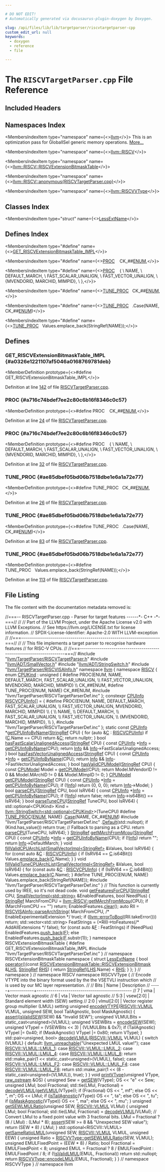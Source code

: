 ```yaml
---

# DO NOT EDIT!
# Automatically generated via docusaurus-plugin-doxygen by Doxygen.

slug: /api/files/lib/lib/targetparser/riscvtargetparser-cpp
custom_edit_url: null
keywords:
  - doxygen
  - reference
  - file

---
```





# The `RISCVTargetParser.cpp` File Reference

<DoxygenPage pluginConfig={pluginConfig}>



## Included Headers

<IncludesList>
<IncludesListItem
  filePath="llvm/TargetParser/RISCVTargetParser.h"
  permalink="/docs/api/files/include/include/llvm/include/llvm/targetparser/riscvtargetparser-h"
  isLocal="true" />
<IncludesListItem
  filePath="llvm/ADT/SmallVector.h"
  permalink="/docs/api/files/include/include/llvm/include/llvm/adt/smallvector-h"
  isLocal="true" />
<IncludesListItem
  filePath="llvm/ADT/StringSwitch.h"
  permalink="/docs/api/files/include/include/llvm/include/llvm/adt/stringswitch-h"
  isLocal="true" />
<IncludesListItem
  filePath="llvm/TargetParser/RISCVISAInfo.h"
  permalink="/docs/api/files/include/include/llvm/include/llvm/targetparser/riscvisainfo-h"
  isLocal="true" />
<IncludesListItem
  filePath="llvm/TargetParser/RISCVTargetParserDef.inc"
  permalink=""
  isLocal="true" />
</IncludesList>

## Namespaces Index

<MembersIndex>

<MembersIndexItem
  type="namespace"
  name={<><a href="/docs/api/namespaces/llvm">llvm</a></>}>
This is an optimization pass for GlobalISel generic memory operations. <a href="/docs/api/namespaces/llvm/#details">More...</a>
</MembersIndexItem>

<MembersIndexItem
  type="namespace"
  name={<><a href="/docs/api/namespaces/llvm/riscv">llvm::RISCV</a></>}>
</MembersIndexItem>

<MembersIndexItem
  type="namespace"
  name={<><a href="/docs/api/namespaces/llvm/riscv/riscvextensionbitmasktable">llvm::RISCV::RISCVExtensionBitmaskTable</a></>}>
</MembersIndexItem>

<MembersIndexItem
  type="namespace"
  name={<><a href="/docs/api/namespaces/llvm/riscv/anonymous-riscvtargetparser-cpp-">llvm::RISCV::anonymous&#123;RISCVTargetParser.cpp&#125;</a></>}>
</MembersIndexItem>

<MembersIndexItem
  type="namespace"
  name={<><a href="/docs/api/namespaces/llvm/riscvvtype">llvm::RISCVVType</a></>}>
</MembersIndexItem>

</MembersIndex>

## Classes Index

<MembersIndex>

<MembersIndexItem
  type="struct"
  name={<><a href="/docs/api/structs/llvm/riscv/anonymous-namespace-riscvtargetparser-cpp-/lessextname">LessExtName</a></>}>
</MembersIndexItem>

</MembersIndex>

## Defines Index

<MembersIndex>

<MembersIndexItem
  type="#define"
  name={<><a href="#a0326e1221107af5046a0168769781deb">GET&#95;RISCVExtensionBitmaskTable&#95;IMPL</a></>}>
</MembersIndexItem>

<MembersIndexItem
  type="#define"
  name={<><a href="#a716c74bdef7ee2c80c6b16f8346c0c57">PROC</a>&nbsp;&nbsp;&nbsp;  CK&#95;##<a href="/docs/api/files/include/include/llvm/include/llvm/frontend/include/llvm/frontend/openmp/clauset-h/#a9f45f010de76e982a57b1b875fcb44e3">ENUM</a>,</>}>
</MembersIndexItem>

<MembersIndexItem
  type="#define"
  name={<><a href="#a716c74bdef7ee2c80c6b16f8346c0c57">PROC</a>&nbsp;&nbsp;&nbsp;  &#123;                                                                            \\
      NAME,                                                                    \\
      DEFAULT&#95;MARCH,                                                           \\
      FAST&#95;SCALAR&#95;UNALIGN,                                                     \\
      FAST&#95;VECTOR&#95;UNALIGN,                                                     \\
      &#123;MVENDORID, MARCHID, MIMPID&#125;,                                            \\
  &#125;,</>}>
</MembersIndexItem>

<MembersIndexItem
  type="#define"
  name={<><a href="#ae85dbef05bd06b7518dbe1e6a1a72e77">TUNE&#95;PROC</a>&nbsp;&nbsp;&nbsp;CK&#95;##<a href="/docs/api/files/include/include/llvm/include/llvm/frontend/include/llvm/frontend/openmp/clauset-h/#a9f45f010de76e982a57b1b875fcb44e3">ENUM</a>,</>}>
</MembersIndexItem>

<MembersIndexItem
  type="#define"
  name={<><a href="#ae85dbef05bd06b7518dbe1e6a1a72e77">TUNE&#95;PROC</a>&nbsp;&nbsp;&nbsp;.Case(NAME, CK&#95;##<a href="/docs/api/files/include/include/llvm/include/llvm/frontend/include/llvm/frontend/openmp/clauset-h/#a9f45f010de76e982a57b1b875fcb44e3">ENUM</a>)</>}>
</MembersIndexItem>

<MembersIndexItem
  type="#define"
  name={<><a href="#ae85dbef05bd06b7518dbe1e6a1a72e77">TUNE&#95;PROC</a>&nbsp;&nbsp;&nbsp;Values.emplace&#95;back(StringRef(NAME));</>}>
</MembersIndexItem>

</MembersIndex>


<SectionDefinition>

## Defines

### GET&#95;RISCVExtensionBitmaskTable&#95;IMPL {#a0326e1221107af5046a0168769781deb}

<MemberDefinition
  prototype={<>#define GET&#95;RISCVExtensionBitmaskTable&#95;IMPL</>}>

Definition at line <a href="#l00142">142</a> of file <a href="/docs/api/files/lib/lib/targetparser/riscvtargetparser-cpp">RISCVTargetParser.cpp</a>.
</MemberDefinition>

### PROC {#a716c74bdef7ee2c80c6b16f8346c0c57}

<MemberDefinition
  prototype={<>#define PROC&nbsp;&nbsp;&nbsp;  CK&#95;##<a href="/docs/api/files/include/include/llvm/include/llvm/frontend/include/llvm/frontend/openmp/clauset-h/#a9f45f010de76e982a57b1b875fcb44e3">ENUM</a>,</>}>

Definition at line <a href="#l00024">24</a> of file <a href="/docs/api/files/lib/lib/targetparser/riscvtargetparser-cpp">RISCVTargetParser.cpp</a>.
</MemberDefinition>

### PROC {#a716c74bdef7ee2c80c6b16f8346c0c57}

<MemberDefinition
  prototype={<>#define PROC&nbsp;&nbsp;&nbsp;  &#123;                                                                            \\
      NAME,                                                                    \\
      DEFAULT&#95;MARCH,                                                           \\
      FAST&#95;SCALAR&#95;UNALIGN,                                                     \\
      FAST&#95;VECTOR&#95;UNALIGN,                                                     \\
      &#123;MVENDORID, MARCHID, MIMPID&#125;,                                            \\
  &#125;,</>}>

Definition at line <a href="#l00032">32</a> of file <a href="/docs/api/files/lib/lib/targetparser/riscvtargetparser-cpp">RISCVTargetParser.cpp</a>.
</MemberDefinition>

### TUNE&#95;PROC {#ae85dbef05bd06b7518dbe1e6a1a72e77}

<MemberDefinition
  prototype={<>#define TUNE&#95;PROC&nbsp;&nbsp;&nbsp;CK&#95;##<a href="/docs/api/files/include/include/llvm/include/llvm/frontend/include/llvm/frontend/openmp/clauset-h/#a9f45f010de76e982a57b1b875fcb44e3">ENUM</a>,</>}>

Definition at line <a href="#l00026">26</a> of file <a href="/docs/api/files/lib/lib/targetparser/riscvtargetparser-cpp">RISCVTargetParser.cpp</a>.
</MemberDefinition>

### TUNE&#95;PROC {#ae85dbef05bd06b7518dbe1e6a1a72e77}

<MemberDefinition
  prototype={<>#define TUNE&#95;PROC&nbsp;&nbsp;&nbsp;.Case(NAME, CK&#95;##<a href="/docs/api/files/include/include/llvm/include/llvm/frontend/include/llvm/frontend/openmp/clauset-h/#a9f45f010de76e982a57b1b875fcb44e3">ENUM</a>)</>}>

Definition at line <a href="#l00083">83</a> of file <a href="/docs/api/files/lib/lib/targetparser/riscvtargetparser-cpp">RISCVTargetParser.cpp</a>.
</MemberDefinition>

### TUNE&#95;PROC {#ae85dbef05bd06b7518dbe1e6a1a72e77}

<MemberDefinition
  prototype={<>#define TUNE&#95;PROC&nbsp;&nbsp;&nbsp;Values.emplace&#95;back(StringRef(NAME));</>}>

Definition at line <a href="#l00113">113</a> of file <a href="/docs/api/files/lib/lib/targetparser/riscvtargetparser-cpp">RISCVTargetParser.cpp</a>.
</MemberDefinition>

</SectionDefinition>

## File Listing

The file content with the documentation metadata removed is:

<ProgramListing>

<Link id="l00001" /><CodeLine lineNumber="1"><span class="doxyHighlightComment">//===-- RISCVTargetParser.cpp - Parser for target features ------&#42;- C++ -&#42;-===//</span></CodeLine>
<Link id="l00002" /><CodeLine lineNumber="2"><span class="doxyHighlightComment">//</span></CodeLine>
<Link id="l00003" /><CodeLine lineNumber="3"><span class="doxyHighlightComment">// Part of the LLVM Project, under the Apache License v2.0 with LLVM Exceptions.</span></CodeLine>
<Link id="l00004" /><CodeLine lineNumber="4"><span class="doxyHighlightComment">// See https://llvm.org/LICENSE.txt for license information.</span></CodeLine>
<Link id="l00005" /><CodeLine lineNumber="5"><span class="doxyHighlightComment">// SPDX-License-Identifier: Apache-2.0 WITH LLVM-exception</span></CodeLine>
<Link id="l00006" /><CodeLine lineNumber="6"><span class="doxyHighlightComment">//</span></CodeLine>
<Link id="l00007" /><CodeLine lineNumber="7"><span class="doxyHighlightComment">//===----------------------------------------------------------------------===//</span></CodeLine>
<Link id="l00008" /><CodeLine lineNumber="8"><span class="doxyHighlightComment">//</span></CodeLine>
<Link id="l00009" /><CodeLine lineNumber="9"><span class="doxyHighlightComment">// This file implements a target parser to recognise hardware features</span></CodeLine>
<Link id="l00010" /><CodeLine lineNumber="10"><span class="doxyHighlightComment">// for RISC-V CPUs.</span></CodeLine>
<Link id="l00011" /><CodeLine lineNumber="11"><span class="doxyHighlightComment">//</span></CodeLine>
<Link id="l00012" /><CodeLine lineNumber="12"><span class="doxyHighlightComment">//===----------------------------------------------------------------------===//</span></CodeLine>
<Link id="l00013" /><CodeLine lineNumber="13"></CodeLine>
<Link id="l00014" /><CodeLine lineNumber="14"><span class="doxyHighlightPreprocessor">#include &quot;<a href="/docs/api/files/include/include/llvm/include/llvm/targetparser/riscvtargetparser-h">llvm/TargetParser/RISCVTargetParser.h</a>&quot;</span></CodeLine>
<Link id="l00015" /><CodeLine lineNumber="15"><span class="doxyHighlightPreprocessor">#include &quot;<a href="/docs/api/files/include/include/llvm/include/llvm/adt/smallvector-h">llvm/ADT/SmallVector.h</a>&quot;</span></CodeLine>
<Link id="l00016" /><CodeLine lineNumber="16"><span class="doxyHighlightPreprocessor">#include &quot;<a href="/docs/api/files/include/include/llvm/include/llvm/adt/stringswitch-h">llvm/ADT/StringSwitch.h</a>&quot;</span></CodeLine>
<Link id="l00017" /><CodeLine lineNumber="17"><span class="doxyHighlightPreprocessor">#include &quot;<a href="/docs/api/files/include/include/llvm/include/llvm/targetparser/riscvisainfo-h">llvm/TargetParser/RISCVISAInfo.h</a>&quot;</span></CodeLine>
<Link id="l00018" /><CodeLine lineNumber="18"></CodeLine>
<Link id="l00019" /><CodeLine lineNumber="19"><span class="doxyHighlightKeyword">namespace </span><span class="doxyHighlight"><a href="/docs/api/namespaces/llvm">llvm</a> &#123;</span></CodeLine>
<Link id="l00020" /><CodeLine lineNumber="20"><span class="doxyHighlightKeyword">namespace </span><span class="doxyHighlight"><a href="/docs/api/namespaces/llvm/riscv">RISCV</a> &#123;</span></CodeLine>
<Link id="l00021" /><CodeLine lineNumber="21"></CodeLine>
<Link id="l00022" /><CodeLine lineNumber="22" lineLink="/docs/api/namespaces/llvm/riscv/#aaa2070c4034bc7a1f1ca0cb519379372"><span class="doxyHighlightKeyword">enum</span><span class="doxyHighlight"> <a href="/docs/api/namespaces/llvm/riscv/#aaa2070c4034bc7a1f1ca0cb519379372">CPUKind</a> : </span><span class="doxyHighlightKeywordType">unsigned</span><span class="doxyHighlight"> &#123;</span></CodeLine>
<Link id="l00023" /><CodeLine lineNumber="23" lineLink="#a716c74bdef7ee2c80c6b16f8346c0c57"><span class="doxyHighlightPreprocessor">#define PROC(ENUM, NAME, DEFAULT&#95;MARCH, FAST&#95;SCALAR&#95;UNALIGN,                   \\</span></CodeLine>
<Link id="l00024" /><CodeLine lineNumber="24"><span class="doxyHighlightPreprocessor">             FAST&#95;VECTOR&#95;UNALIGN, MVENDORID, MARCHID, MIMPID)                  \\</span></CodeLine>
<Link id="l00025" /><CodeLine lineNumber="25"><span class="doxyHighlightPreprocessor">  CK&#95;##ENUM,</span></CodeLine>
<Link id="l00026" /><CodeLine lineNumber="26" lineLink="#ae85dbef05bd06b7518dbe1e6a1a72e77"><span class="doxyHighlightPreprocessor">#define TUNE&#95;PROC(ENUM, NAME) CK&#95;##ENUM,</span></CodeLine>
<Link id="l00027" /><CodeLine lineNumber="27"><span class="doxyHighlightPreprocessor">#include &quot;llvm/TargetParser/RISCVTargetParserDef.inc&quot;</span></CodeLine>
<Link id="l00028" /><CodeLine lineNumber="28"><span class="doxyHighlight">&#125;;</span></CodeLine>
<Link id="l00029" /><CodeLine lineNumber="29"></CodeLine>
<Link id="l00030" /><CodeLine lineNumber="30" lineLink="/docs/api/namespaces/llvm/riscv/#a50ef78502df206457f77d2151fdbaa45"><span class="doxyHighlightKeyword">constexpr</span><span class="doxyHighlight"> <a href="/docs/api/structs/llvm/riscv/cpuinfo">CPUInfo</a> <a href="/docs/api/namespaces/llvm/riscv/#a50ef78502df206457f77d2151fdbaa45">RISCVCPUInfo</a>&#91;&#93; = &#123;</span></CodeLine>
<Link id="l00031" /><CodeLine lineNumber="31"><span class="doxyHighlightPreprocessor">#define PROC(ENUM, NAME, DEFAULT&#95;MARCH, FAST&#95;SCALAR&#95;UNALIGN,                   \\</span></CodeLine>
<Link id="l00032" /><CodeLine lineNumber="32"><span class="doxyHighlightPreprocessor">             FAST&#95;VECTOR&#95;UNALIGN, MVENDORID, MARCHID, MIMPID)                  \\</span></CodeLine>
<Link id="l00033" /><CodeLine lineNumber="33"><span class="doxyHighlightPreprocessor">  &#123;                                                                            \\</span></CodeLine>
<Link id="l00034" /><CodeLine lineNumber="34"><span class="doxyHighlightPreprocessor">      NAME,                                                                    \\</span></CodeLine>
<Link id="l00035" /><CodeLine lineNumber="35"><span class="doxyHighlightPreprocessor">      DEFAULT&#95;MARCH,                                                           \\</span></CodeLine>
<Link id="l00036" /><CodeLine lineNumber="36"><span class="doxyHighlightPreprocessor">      FAST&#95;SCALAR&#95;UNALIGN,                                                     \\</span></CodeLine>
<Link id="l00037" /><CodeLine lineNumber="37"><span class="doxyHighlightPreprocessor">      FAST&#95;VECTOR&#95;UNALIGN,                                                     \\</span></CodeLine>
<Link id="l00038" /><CodeLine lineNumber="38"><span class="doxyHighlightPreprocessor">      &#123;MVENDORID, MARCHID, MIMPID&#125;,                                            \\</span></CodeLine>
<Link id="l00039" /><CodeLine lineNumber="39"><span class="doxyHighlightPreprocessor">  &#125;,</span></CodeLine>
<Link id="l00040" /><CodeLine lineNumber="40"><span class="doxyHighlightPreprocessor">#include &quot;llvm/TargetParser/RISCVTargetParserDef.inc&quot;</span></CodeLine>
<Link id="l00041" /><CodeLine lineNumber="41"><span class="doxyHighlight">&#125;;</span></CodeLine>
<Link id="l00042" /><CodeLine lineNumber="42"></CodeLine>
<Link id="l00043" /><CodeLine lineNumber="43" lineLink="/docs/api/namespaces/llvm/riscv/#a377516cfd2c096f395df9ea8d177e95a"><span class="doxyHighlightKeyword">static</span><span class="doxyHighlight"> </span><span class="doxyHighlightKeyword">const</span><span class="doxyHighlight"> <a href="/docs/api/structs/llvm/riscv/cpuinfo">CPUInfo</a> &#42;<a href="/docs/api/namespaces/llvm/riscv/#a377516cfd2c096f395df9ea8d177e95a">getCPUInfoByName</a>(<a href="/docs/api/classes/llvm/stringref">StringRef</a> CPU) &#123;</span></CodeLine>
<Link id="l00044" /><CodeLine lineNumber="44"><span class="doxyHighlight">  </span><span class="doxyHighlightKeywordFlow">for</span><span class="doxyHighlight"> (</span><span class="doxyHighlightKeyword">auto</span><span class="doxyHighlight"> &amp;<a href="/docs/api/namespaces/llvm/callingconv/#ac6aa1387c4375260e2468eb5a77fdb4cafd841a49aec1539bc88abc8ff9e170fb">C</a> : <a href="/docs/api/namespaces/llvm/riscv/#a50ef78502df206457f77d2151fdbaa45">RISCVCPUInfo</a>)</span></CodeLine>
<Link id="l00045" /><CodeLine lineNumber="45"><span class="doxyHighlight">    </span><span class="doxyHighlightKeywordFlow">if</span><span class="doxyHighlight"> (<a href="/docs/api/namespaces/llvm/callingconv/#ac6aa1387c4375260e2468eb5a77fdb4cafd841a49aec1539bc88abc8ff9e170fb">C</a>.Name == CPU)</span></CodeLine>
<Link id="l00046" /><CodeLine lineNumber="46"><span class="doxyHighlight">      </span><span class="doxyHighlightKeywordFlow">return</span><span class="doxyHighlight"> &amp;<a href="/docs/api/namespaces/llvm/callingconv/#ac6aa1387c4375260e2468eb5a77fdb4cafd841a49aec1539bc88abc8ff9e170fb">C</a>;</span></CodeLine>
<Link id="l00047" /><CodeLine lineNumber="47"><span class="doxyHighlight">  </span><span class="doxyHighlightKeywordFlow">return</span><span class="doxyHighlight"> </span><span class="doxyHighlightKeyword">nullptr</span><span class="doxyHighlight">;</span></CodeLine>
<Link id="l00048" /><CodeLine lineNumber="48"><span class="doxyHighlight">&#125;</span></CodeLine>
<Link id="l00049" /><CodeLine lineNumber="49"></CodeLine>
<Link id="l00050" /><CodeLine lineNumber="50" lineLink="/docs/api/namespaces/llvm/riscv/#ac36b8463f42c23ad23f192d2b010cd26"><span class="doxyHighlightKeywordType">bool</span><span class="doxyHighlight"> <a href="/docs/api/namespaces/llvm/riscv/#ac36b8463f42c23ad23f192d2b010cd26">hasFastScalarUnalignedAccess</a>(<a href="/docs/api/classes/llvm/stringref">StringRef</a> CPU) &#123;</span></CodeLine>
<Link id="l00051" /><CodeLine lineNumber="51"><span class="doxyHighlight">  </span><span class="doxyHighlightKeyword">const</span><span class="doxyHighlight"> <a href="/docs/api/structs/llvm/riscv/cpuinfo">CPUInfo</a> &#42;<a href="/docs/api/files/lib/lib/codegen/lib/codegen/globalisel/cseinfo-cpp/#a75f8a8519c2c9b30e7c06dc5e256fffa">Info</a> = <a href="/docs/api/namespaces/llvm/riscv/#a377516cfd2c096f395df9ea8d177e95a">getCPUInfoByName</a>(CPU);</span></CodeLine>
<Link id="l00052" /><CodeLine lineNumber="52"><span class="doxyHighlight">  </span><span class="doxyHighlightKeywordFlow">return</span><span class="doxyHighlight"> <a href="/docs/api/files/lib/lib/codegen/lib/codegen/globalisel/cseinfo-cpp/#a75f8a8519c2c9b30e7c06dc5e256fffa">Info</a> &amp;&amp; <a href="/docs/api/files/lib/lib/codegen/lib/codegen/globalisel/cseinfo-cpp/#a75f8a8519c2c9b30e7c06dc5e256fffa">Info</a>-&gt;FastScalarUnalignedAccess;</span></CodeLine>
<Link id="l00053" /><CodeLine lineNumber="53"><span class="doxyHighlight">&#125;</span></CodeLine>
<Link id="l00054" /><CodeLine lineNumber="54"></CodeLine>
<Link id="l00055" /><CodeLine lineNumber="55" lineLink="/docs/api/namespaces/llvm/riscv/#a19983aded32f1173ffe828b87dce8dbb"><span class="doxyHighlightKeywordType">bool</span><span class="doxyHighlight"> <a href="/docs/api/namespaces/llvm/riscv/#a19983aded32f1173ffe828b87dce8dbb">hasFastVectorUnalignedAccess</a>(<a href="/docs/api/classes/llvm/stringref">StringRef</a> CPU) &#123;</span></CodeLine>
<Link id="l00056" /><CodeLine lineNumber="56"><span class="doxyHighlight">  </span><span class="doxyHighlightKeyword">const</span><span class="doxyHighlight"> <a href="/docs/api/structs/llvm/riscv/cpuinfo">CPUInfo</a> &#42;<a href="/docs/api/files/lib/lib/codegen/lib/codegen/globalisel/cseinfo-cpp/#a75f8a8519c2c9b30e7c06dc5e256fffa">Info</a> = <a href="/docs/api/namespaces/llvm/riscv/#a377516cfd2c096f395df9ea8d177e95a">getCPUInfoByName</a>(CPU);</span></CodeLine>
<Link id="l00057" /><CodeLine lineNumber="57"><span class="doxyHighlight">  </span><span class="doxyHighlightKeywordFlow">return</span><span class="doxyHighlight"> <a href="/docs/api/files/lib/lib/codegen/lib/codegen/globalisel/cseinfo-cpp/#a75f8a8519c2c9b30e7c06dc5e256fffa">Info</a> &amp;&amp; <a href="/docs/api/files/lib/lib/codegen/lib/codegen/globalisel/cseinfo-cpp/#a75f8a8519c2c9b30e7c06dc5e256fffa">Info</a>-&gt;FastVectorUnalignedAccess;</span></CodeLine>
<Link id="l00058" /><CodeLine lineNumber="58"><span class="doxyHighlight">&#125;</span></CodeLine>
<Link id="l00059" /><CodeLine lineNumber="59"></CodeLine>
<Link id="l00060" /><CodeLine lineNumber="60" lineLink="/docs/api/namespaces/llvm/riscv/#ad5de7432318ffeac377e8b5f97b5a9af"><span class="doxyHighlightKeywordType">bool</span><span class="doxyHighlight"> <a href="/docs/api/namespaces/llvm/riscv/#ad5de7432318ffeac377e8b5f97b5a9af">hasValidCPUModel</a>(<a href="/docs/api/classes/llvm/stringref">StringRef</a> CPU) &#123;</span></CodeLine>
<Link id="l00061" /><CodeLine lineNumber="61"><span class="doxyHighlight">  </span><span class="doxyHighlightKeyword">const</span><span class="doxyHighlight"> <a href="/docs/api/structs/llvm/riscv/cpumodel">CPUModel</a> Model = <a href="/docs/api/namespaces/llvm/riscv/#a52a42ddb53fcd9e2a32f0a72e537ce25">getCPUModel</a>(CPU);</span></CodeLine>
<Link id="l00062" /><CodeLine lineNumber="62"><span class="doxyHighlight">  </span><span class="doxyHighlightKeywordFlow">return</span><span class="doxyHighlight"> Model.MVendorID != 0 &amp;&amp; Model.MArchID != 0 &amp;&amp; Model.MImpID != 0;</span></CodeLine>
<Link id="l00063" /><CodeLine lineNumber="63"><span class="doxyHighlight">&#125;</span></CodeLine>
<Link id="l00064" /><CodeLine lineNumber="64"></CodeLine>
<Link id="l00065" /><CodeLine lineNumber="65" lineLink="/docs/api/namespaces/llvm/riscv/#a52a42ddb53fcd9e2a32f0a72e537ce25"><span class="doxyHighlight"><a href="/docs/api/structs/llvm/riscv/cpumodel">CPUModel</a> <a href="/docs/api/namespaces/llvm/riscv/#a52a42ddb53fcd9e2a32f0a72e537ce25">getCPUModel</a>(<a href="/docs/api/classes/llvm/stringref">StringRef</a> CPU) &#123;</span></CodeLine>
<Link id="l00066" /><CodeLine lineNumber="66"><span class="doxyHighlight">  </span><span class="doxyHighlightKeyword">const</span><span class="doxyHighlight"> <a href="/docs/api/structs/llvm/riscv/cpuinfo">CPUInfo</a> &#42;<a href="/docs/api/files/lib/lib/codegen/lib/codegen/globalisel/cseinfo-cpp/#a75f8a8519c2c9b30e7c06dc5e256fffa">Info</a> = <a href="/docs/api/namespaces/llvm/riscv/#a377516cfd2c096f395df9ea8d177e95a">getCPUInfoByName</a>(CPU);</span></CodeLine>
<Link id="l00067" /><CodeLine lineNumber="67"><span class="doxyHighlight">  </span><span class="doxyHighlightKeywordFlow">if</span><span class="doxyHighlight"> (!<a href="/docs/api/files/lib/lib/codegen/lib/codegen/globalisel/cseinfo-cpp/#a75f8a8519c2c9b30e7c06dc5e256fffa">Info</a>)</span></CodeLine>
<Link id="l00068" /><CodeLine lineNumber="68"><span class="doxyHighlight">    </span><span class="doxyHighlightKeywordFlow">return</span><span class="doxyHighlight"> &#123;0, 0, 0&#125;;</span></CodeLine>
<Link id="l00069" /><CodeLine lineNumber="69"><span class="doxyHighlight">  </span><span class="doxyHighlightKeywordFlow">return</span><span class="doxyHighlight"> <a href="/docs/api/files/lib/lib/codegen/lib/codegen/globalisel/cseinfo-cpp/#a75f8a8519c2c9b30e7c06dc5e256fffa">Info</a>-&gt;Model;</span></CodeLine>
<Link id="l00070" /><CodeLine lineNumber="70"><span class="doxyHighlight">&#125;</span></CodeLine>
<Link id="l00071" /><CodeLine lineNumber="71"></CodeLine>
<Link id="l00072" /><CodeLine lineNumber="72" lineLink="/docs/api/namespaces/llvm/riscv/#ac2398432bd0044a48418ec288f08be08"><span class="doxyHighlightKeywordType">bool</span><span class="doxyHighlight"> <a href="/docs/api/namespaces/llvm/riscv/#ac2398432bd0044a48418ec288f08be08">parseCPU</a>(<a href="/docs/api/classes/llvm/stringref">StringRef</a> CPU, </span><span class="doxyHighlightKeywordType">bool</span><span class="doxyHighlight"> IsRV64) &#123;</span></CodeLine>
<Link id="l00073" /><CodeLine lineNumber="73"><span class="doxyHighlight">  </span><span class="doxyHighlightKeyword">const</span><span class="doxyHighlight"> <a href="/docs/api/structs/llvm/riscv/cpuinfo">CPUInfo</a> &#42;<a href="/docs/api/files/lib/lib/codegen/lib/codegen/globalisel/cseinfo-cpp/#a75f8a8519c2c9b30e7c06dc5e256fffa">Info</a> = <a href="/docs/api/namespaces/llvm/riscv/#a377516cfd2c096f395df9ea8d177e95a">getCPUInfoByName</a>(CPU);</span></CodeLine>
<Link id="l00074" /><CodeLine lineNumber="74"></CodeLine>
<Link id="l00075" /><CodeLine lineNumber="75"><span class="doxyHighlight">  </span><span class="doxyHighlightKeywordFlow">if</span><span class="doxyHighlight"> (!<a href="/docs/api/files/lib/lib/codegen/lib/codegen/globalisel/cseinfo-cpp/#a75f8a8519c2c9b30e7c06dc5e256fffa">Info</a>)</span></CodeLine>
<Link id="l00076" /><CodeLine lineNumber="76"><span class="doxyHighlight">    </span><span class="doxyHighlightKeywordFlow">return</span><span class="doxyHighlight"> </span><span class="doxyHighlightKeyword">false</span><span class="doxyHighlight">;</span></CodeLine>
<Link id="l00077" /><CodeLine lineNumber="77"><span class="doxyHighlight">  </span><span class="doxyHighlightKeywordFlow">return</span><span class="doxyHighlight"> <a href="/docs/api/files/lib/lib/codegen/lib/codegen/globalisel/cseinfo-cpp/#a75f8a8519c2c9b30e7c06dc5e256fffa">Info</a>-&gt;is64Bit() == IsRV64;</span></CodeLine>
<Link id="l00078" /><CodeLine lineNumber="78"><span class="doxyHighlight">&#125;</span></CodeLine>
<Link id="l00079" /><CodeLine lineNumber="79"></CodeLine>
<Link id="l00080" /><CodeLine lineNumber="80" lineLink="/docs/api/namespaces/llvm/riscv/#af23b1af03352d87263aad79e5700fe79"><span class="doxyHighlightKeywordType">bool</span><span class="doxyHighlight"> <a href="/docs/api/namespaces/llvm/riscv/#af23b1af03352d87263aad79e5700fe79">parseTuneCPU</a>(<a href="/docs/api/classes/llvm/stringref">StringRef</a> TuneCPU, </span><span class="doxyHighlightKeywordType">bool</span><span class="doxyHighlight"> IsRV64) &#123;</span></CodeLine>
<Link id="l00081" /><CodeLine lineNumber="81"><span class="doxyHighlight">  std::optional&lt;CPUKind&gt; Kind =</span></CodeLine>
<Link id="l00082" /><CodeLine lineNumber="82"><span class="doxyHighlight">      <a href="/docs/api/classes/llvm/stringswitch">llvm::StringSwitch&lt;std::optional&lt;CPUKind&gt;</a>&gt;(TuneCPU)</span></CodeLine>
<Link id="l00083" /><CodeLine lineNumber="83"><span class="doxyHighlight">#define <a href="#ae85dbef05bd06b7518dbe1e6a1a72e77">TUNE&#95;PROC</a>(<a href="/docs/api/files/include/include/llvm/include/llvm/frontend/include/llvm/frontend/openmp/clauset-h/#a9f45f010de76e982a57b1b875fcb44e3">ENUM</a>, NAME) .<a href="/docs/api/classes/llvm/stringswitch/#a3de12858bdbbd0b3da179d508ff2be75">Case</a>(NAME, CK&#95;##<a href="/docs/api/files/include/include/llvm/include/llvm/frontend/include/llvm/frontend/openmp/clauset-h/#a9f45f010de76e982a57b1b875fcb44e3">ENUM</a>)</span></CodeLine>
<Link id="l00084" /><CodeLine lineNumber="84"><span class="doxyHighlightPreprocessor">  #include &quot;llvm/TargetParser/RISCVTargetParserDef.inc&quot;</span></CodeLine>
<Link id="l00085" /><CodeLine lineNumber="85"><span class="doxyHighlight">      .<a href="/docs/api/classes/llvm/stringswitch/#a7f0e82e8a818ca43926fceb49be81661">Default</a>(std::nullopt);</span></CodeLine>
<Link id="l00086" /><CodeLine lineNumber="86"></CodeLine>
<Link id="l00087" /><CodeLine lineNumber="87"><span class="doxyHighlight">  </span><span class="doxyHighlightKeywordFlow">if</span><span class="doxyHighlight"> (Kind.has&#95;value())</span></CodeLine>
<Link id="l00088" /><CodeLine lineNumber="88"><span class="doxyHighlight">    </span><span class="doxyHighlightKeywordFlow">return</span><span class="doxyHighlight"> </span><span class="doxyHighlightKeyword">true</span><span class="doxyHighlight">;</span></CodeLine>
<Link id="l00089" /><CodeLine lineNumber="89"></CodeLine>
<Link id="l00090" /><CodeLine lineNumber="90"><span class="doxyHighlight">  </span><span class="doxyHighlightComment">// Fallback to parsing as a CPU.</span></CodeLine>
<Link id="l00091" /><CodeLine lineNumber="91"><span class="doxyHighlight">  </span><span class="doxyHighlightKeywordFlow">return</span><span class="doxyHighlight"> <a href="/docs/api/namespaces/llvm/riscv/#ac2398432bd0044a48418ec288f08be08">parseCPU</a>(TuneCPU, IsRV64);</span></CodeLine>
<Link id="l00092" /><CodeLine lineNumber="92"><span class="doxyHighlight">&#125;</span></CodeLine>
<Link id="l00093" /><CodeLine lineNumber="93"></CodeLine>
<Link id="l00094" /><CodeLine lineNumber="94" lineLink="/docs/api/namespaces/llvm/riscv/#aa1a88282ee75c6ad620fe96960537028"><span class="doxyHighlight"><a href="/docs/api/classes/llvm/stringref">StringRef</a> <a href="/docs/api/namespaces/llvm/riscv/#aa1a88282ee75c6ad620fe96960537028">getMArchFromMcpu</a>(<a href="/docs/api/classes/llvm/stringref">StringRef</a> CPU) &#123;</span></CodeLine>
<Link id="l00095" /><CodeLine lineNumber="95"><span class="doxyHighlight">  </span><span class="doxyHighlightKeyword">const</span><span class="doxyHighlight"> <a href="/docs/api/structs/llvm/riscv/cpuinfo">CPUInfo</a> &#42;<a href="/docs/api/files/lib/lib/codegen/lib/codegen/globalisel/cseinfo-cpp/#a75f8a8519c2c9b30e7c06dc5e256fffa">Info</a> = <a href="/docs/api/namespaces/llvm/riscv/#a377516cfd2c096f395df9ea8d177e95a">getCPUInfoByName</a>(CPU);</span></CodeLine>
<Link id="l00096" /><CodeLine lineNumber="96"><span class="doxyHighlight">  </span><span class="doxyHighlightKeywordFlow">if</span><span class="doxyHighlight"> (!<a href="/docs/api/files/lib/lib/codegen/lib/codegen/globalisel/cseinfo-cpp/#a75f8a8519c2c9b30e7c06dc5e256fffa">Info</a>)</span></CodeLine>
<Link id="l00097" /><CodeLine lineNumber="97"><span class="doxyHighlight">    </span><span class="doxyHighlightKeywordFlow">return</span><span class="doxyHighlight"> </span><span class="doxyHighlightStringLiteral">&quot;&quot;</span><span class="doxyHighlight">;</span></CodeLine>
<Link id="l00098" /><CodeLine lineNumber="98"><span class="doxyHighlight">  </span><span class="doxyHighlightKeywordFlow">return</span><span class="doxyHighlight"> <a href="/docs/api/files/lib/lib/codegen/lib/codegen/globalisel/cseinfo-cpp/#a75f8a8519c2c9b30e7c06dc5e256fffa">Info</a>-&gt;DefaultMarch;</span></CodeLine>
<Link id="l00099" /><CodeLine lineNumber="99"><span class="doxyHighlight">&#125;</span></CodeLine>
<Link id="l00100" /><CodeLine lineNumber="100"></CodeLine>
<Link id="l00101" /><CodeLine lineNumber="101" lineLink="/docs/api/namespaces/llvm/riscv/#afd8d3d290c7ac7666992f0627e1dcd54"><span class="doxyHighlightKeywordType">void</span><span class="doxyHighlight"> <a href="/docs/api/namespaces/llvm/riscv/#afd8d3d290c7ac7666992f0627e1dcd54">fillValidCPUArchList</a>(<a href="/docs/api/classes/llvm/smallvectorimpl">SmallVectorImpl&lt;StringRef&gt;</a> &amp;Values, </span><span class="doxyHighlightKeywordType">bool</span><span class="doxyHighlight"> IsRV64) &#123;</span></CodeLine>
<Link id="l00102" /><CodeLine lineNumber="102"><span class="doxyHighlight">  </span><span class="doxyHighlightKeywordFlow">for</span><span class="doxyHighlight"> (</span><span class="doxyHighlightKeyword">const</span><span class="doxyHighlight"> </span><span class="doxyHighlightKeyword">auto</span><span class="doxyHighlight"> &amp;<a href="/docs/api/namespaces/llvm/callingconv/#ac6aa1387c4375260e2468eb5a77fdb4cafd841a49aec1539bc88abc8ff9e170fb">C</a> : <a href="/docs/api/namespaces/llvm/riscv/#a50ef78502df206457f77d2151fdbaa45">RISCVCPUInfo</a>) &#123;</span></CodeLine>
<Link id="l00103" /><CodeLine lineNumber="103"><span class="doxyHighlight">    </span><span class="doxyHighlightKeywordFlow">if</span><span class="doxyHighlight"> (IsRV64 == <a href="/docs/api/namespaces/llvm/callingconv/#ac6aa1387c4375260e2468eb5a77fdb4cafd841a49aec1539bc88abc8ff9e170fb">C</a>.is64Bit())</span></CodeLine>
<Link id="l00104" /><CodeLine lineNumber="104"><span class="doxyHighlight">      Values.<a href="/docs/api/classes/llvm/smallvectorimpl/#a396fcfee6914c76974b73c3d203da6a5">emplace&#95;back</a>(<a href="/docs/api/namespaces/llvm/callingconv/#ac6aa1387c4375260e2468eb5a77fdb4cafd841a49aec1539bc88abc8ff9e170fb">C</a>.Name);</span></CodeLine>
<Link id="l00105" /><CodeLine lineNumber="105"><span class="doxyHighlight">  &#125;</span></CodeLine>
<Link id="l00106" /><CodeLine lineNumber="106"><span class="doxyHighlight">&#125;</span></CodeLine>
<Link id="l00107" /><CodeLine lineNumber="107"></CodeLine>
<Link id="l00108" /><CodeLine lineNumber="108" lineLink="/docs/api/namespaces/llvm/riscv/#a20e7f16bbf306ee55f72ae32f116fc5f"><span class="doxyHighlightKeywordType">void</span><span class="doxyHighlight"> <a href="/docs/api/namespaces/llvm/riscv/#a20e7f16bbf306ee55f72ae32f116fc5f">fillValidTuneCPUArchList</a>(<a href="/docs/api/classes/llvm/smallvectorimpl">SmallVectorImpl&lt;StringRef&gt;</a> &amp;Values, </span><span class="doxyHighlightKeywordType">bool</span><span class="doxyHighlight"> IsRV64) &#123;</span></CodeLine>
<Link id="l00109" /><CodeLine lineNumber="109"><span class="doxyHighlight">  </span><span class="doxyHighlightKeywordFlow">for</span><span class="doxyHighlight"> (</span><span class="doxyHighlightKeyword">const</span><span class="doxyHighlight"> </span><span class="doxyHighlightKeyword">auto</span><span class="doxyHighlight"> &amp;<a href="/docs/api/namespaces/llvm/callingconv/#ac6aa1387c4375260e2468eb5a77fdb4cafd841a49aec1539bc88abc8ff9e170fb">C</a> : <a href="/docs/api/namespaces/llvm/riscv/#a50ef78502df206457f77d2151fdbaa45">RISCVCPUInfo</a>) &#123;</span></CodeLine>
<Link id="l00110" /><CodeLine lineNumber="110"><span class="doxyHighlight">    </span><span class="doxyHighlightKeywordFlow">if</span><span class="doxyHighlight"> (IsRV64 == <a href="/docs/api/namespaces/llvm/callingconv/#ac6aa1387c4375260e2468eb5a77fdb4cafd841a49aec1539bc88abc8ff9e170fb">C</a>.is64Bit())</span></CodeLine>
<Link id="l00111" /><CodeLine lineNumber="111"><span class="doxyHighlight">      Values.<a href="/docs/api/classes/llvm/smallvectorimpl/#a396fcfee6914c76974b73c3d203da6a5">emplace&#95;back</a>(<a href="/docs/api/namespaces/llvm/callingconv/#ac6aa1387c4375260e2468eb5a77fdb4cafd841a49aec1539bc88abc8ff9e170fb">C</a>.Name);</span></CodeLine>
<Link id="l00112" /><CodeLine lineNumber="112"><span class="doxyHighlight">  &#125;</span></CodeLine>
<Link id="l00113" /><CodeLine lineNumber="113"><span class="doxyHighlightPreprocessor">#define TUNE&#95;PROC(ENUM, NAME) Values.emplace&#95;back(StringRef(NAME));</span></CodeLine>
<Link id="l00114" /><CodeLine lineNumber="114"><span class="doxyHighlightPreprocessor">#include &quot;llvm/TargetParser/RISCVTargetParserDef.inc&quot;</span></CodeLine>
<Link id="l00115" /><CodeLine lineNumber="115"><span class="doxyHighlight">&#125;</span></CodeLine>
<Link id="l00116" /><CodeLine lineNumber="116"></CodeLine>
<Link id="l00117" /><CodeLine lineNumber="117"><span class="doxyHighlightComment">// This function is currently used by IREE, so it&#39;s not dead code.</span></CodeLine>
<Link id="l00118" /><CodeLine lineNumber="118" lineLink="/docs/api/namespaces/llvm/riscv/#a1db36bbf675fb1aea08484ef62220faf"><span class="doxyHighlightKeywordType">void</span><span class="doxyHighlight"> <a href="/docs/api/namespaces/llvm/riscv/#a1db36bbf675fb1aea08484ef62220faf">getFeaturesForCPU</a>(<a href="/docs/api/classes/llvm/stringref">StringRef</a> CPU,</span></CodeLine>
<Link id="l00119" /><CodeLine lineNumber="119"><span class="doxyHighlight">                       <a href="/docs/api/classes/llvm/smallvectorimpl">SmallVectorImpl&lt;std::string&gt;</a> &amp;EnabledFeatures,</span></CodeLine>
<Link id="l00120" /><CodeLine lineNumber="120"><span class="doxyHighlight">                       </span><span class="doxyHighlightKeywordType">bool</span><span class="doxyHighlight"> NeedPlus) &#123;</span></CodeLine>
<Link id="l00121" /><CodeLine lineNumber="121"><span class="doxyHighlight">  <a href="/docs/api/classes/llvm/stringref">StringRef</a> MarchFromCPU = <a href="/docs/api/namespaces/llvm/riscv/#aa1a88282ee75c6ad620fe96960537028">llvm::RISCV::getMArchFromMcpu</a>(CPU);</span></CodeLine>
<Link id="l00122" /><CodeLine lineNumber="122"><span class="doxyHighlight">  </span><span class="doxyHighlightKeywordFlow">if</span><span class="doxyHighlight"> (MarchFromCPU == </span><span class="doxyHighlightStringLiteral">&quot;&quot;</span><span class="doxyHighlight">)</span></CodeLine>
<Link id="l00123" /><CodeLine lineNumber="123"><span class="doxyHighlight">    </span><span class="doxyHighlightKeywordFlow">return</span><span class="doxyHighlight">;</span></CodeLine>
<Link id="l00124" /><CodeLine lineNumber="124"></CodeLine>
<Link id="l00125" /><CodeLine lineNumber="125"><span class="doxyHighlight">  EnabledFeatures.<a href="/docs/api/classes/llvm/smallvectorimpl/#aac0ea55010b7b1a301e65a0baea057aa">clear</a>();</span></CodeLine>
<Link id="l00126" /><CodeLine lineNumber="126"><span class="doxyHighlight">  </span><span class="doxyHighlightKeyword">auto</span><span class="doxyHighlight"> RII = <a href="/docs/api/classes/llvm/riscvisainfo/#aa18f12a3fd9c95854df97891e6d2c338">RISCVISAInfo::parseArchString</a>(</span></CodeLine>
<Link id="l00127" /><CodeLine lineNumber="127"><span class="doxyHighlight">      MarchFromCPU, </span><span class="doxyHighlightComment">/&#42; EnableExperimentalExtension &#42;/</span><span class="doxyHighlight"> </span><span class="doxyHighlightKeyword">true</span><span class="doxyHighlight">);</span></CodeLine>
<Link id="l00128" /><CodeLine lineNumber="128"></CodeLine>
<Link id="l00129" /><CodeLine lineNumber="129"><span class="doxyHighlight">  </span><span class="doxyHighlightKeywordFlow">if</span><span class="doxyHighlight"> (<a href="/docs/api/namespaces/llvm/#a0596fb939ff753151c9c37ed2b671b4c">llvm::errorToBool</a>(RII.takeError()))</span></CodeLine>
<Link id="l00130" /><CodeLine lineNumber="130"><span class="doxyHighlight">    </span><span class="doxyHighlightKeywordFlow">return</span><span class="doxyHighlight">;</span></CodeLine>
<Link id="l00131" /><CodeLine lineNumber="131"></CodeLine>
<Link id="l00132" /><CodeLine lineNumber="132"><span class="doxyHighlight">  std::vector&lt;std::string&gt; FeatStrings =</span></CodeLine>
<Link id="l00133" /><CodeLine lineNumber="133"><span class="doxyHighlight">      (&#42;RII)-&gt;toFeatures(</span><span class="doxyHighlightComment">/&#42; AddAllExtensions &#42;/</span><span class="doxyHighlight"> </span><span class="doxyHighlightKeyword">false</span><span class="doxyHighlight">);</span></CodeLine>
<Link id="l00134" /><CodeLine lineNumber="134"><span class="doxyHighlight">  </span><span class="doxyHighlightKeywordFlow">for</span><span class="doxyHighlight"> (</span><span class="doxyHighlightKeyword">const</span><span class="doxyHighlight"> </span><span class="doxyHighlightKeyword">auto</span><span class="doxyHighlight"> &amp;<a href="/docs/api/files/lib/lib/support/md5-cpp/#a96d73bbd7af15cb1fc38c3f4a3bd82e9">F</a> : FeatStrings)</span></CodeLine>
<Link id="l00135" /><CodeLine lineNumber="135"><span class="doxyHighlight">    </span><span class="doxyHighlightKeywordFlow">if</span><span class="doxyHighlight"> (NeedPlus)</span></CodeLine>
<Link id="l00136" /><CodeLine lineNumber="136"><span class="doxyHighlight">      EnabledFeatures.<a href="/docs/api/classes/llvm/smallvectortemplatebase/#af42bfbc067df27c19ee2fc859df58799">push&#95;back</a>(<a href="/docs/api/files/lib/lib/support/md5-cpp/#a96d73bbd7af15cb1fc38c3f4a3bd82e9">F</a>);</span></CodeLine>
<Link id="l00137" /><CodeLine lineNumber="137"><span class="doxyHighlight">    </span><span class="doxyHighlightKeywordFlow">else</span></CodeLine>
<Link id="l00138" /><CodeLine lineNumber="138"><span class="doxyHighlight">      EnabledFeatures.<a href="/docs/api/classes/llvm/smallvectortemplatebase/#af42bfbc067df27c19ee2fc859df58799">push&#95;back</a>(<a href="/docs/api/files/lib/lib/support/md5-cpp/#a96d73bbd7af15cb1fc38c3f4a3bd82e9">F</a>.substr(1));</span></CodeLine>
<Link id="l00139" /><CodeLine lineNumber="139"><span class="doxyHighlight">&#125;</span></CodeLine>
<Link id="l00140" /><CodeLine lineNumber="140"></CodeLine>
<Link id="l00141" /><CodeLine lineNumber="141"><span class="doxyHighlightKeyword">namespace </span><span class="doxyHighlight">RISCVExtensionBitmaskTable &#123;</span></CodeLine>
<Link id="l00142" /><CodeLine lineNumber="142" lineLink="#a0326e1221107af5046a0168769781deb"><span class="doxyHighlightPreprocessor">#define GET&#95;RISCVExtensionBitmaskTable&#95;IMPL</span></CodeLine>
<Link id="l00143" /><CodeLine lineNumber="143"><span class="doxyHighlightPreprocessor">#include &quot;llvm/TargetParser/RISCVTargetParserDef.inc&quot;</span></CodeLine>
<Link id="l00144" /><CodeLine lineNumber="144"></CodeLine>
<Link id="l00145" /><CodeLine lineNumber="145"><span class="doxyHighlight">&#125; </span><span class="doxyHighlightComment">// namespace RISCVExtensionBitmaskTable</span></CodeLine>
<Link id="l00146" /><CodeLine lineNumber="146"></CodeLine>
<Link id="l00147" /><CodeLine lineNumber="147" lineLink="/docs/api/namespaces/llvm/riscv/anonymous-riscvtargetparser-cpp-"><span class="doxyHighlightKeyword">namespace </span><span class="doxyHighlight">&#123;</span></CodeLine>
<Link id="l00148" /><CodeLine lineNumber="148" lineLink="/docs/api/structs/llvm/riscv/anonymous-namespace-riscvtargetparser-cpp-/lessextname"><span class="doxyHighlightKeyword">struct </span><span class="doxyHighlight"><a href="/docs/api/structs/llvm/riscv/anonymous-namespace-riscvtargetparser-cpp-/lessextname">LessExtName</a> &#123;</span></CodeLine>
<Link id="l00149" /><CodeLine lineNumber="149" lineLink="/docs/api/structs/llvm/riscv/anonymous-namespace-riscvtargetparser-cpp-/lessextname/#a1f9175f1a98880d84e9e2c7f4c278ad3"><span class="doxyHighlight">  </span><span class="doxyHighlightKeywordType">bool</span><span class="doxyHighlight"> <a href="/docs/api/structs/llvm/riscv/anonymous-namespace-riscvtargetparser-cpp-/lessextname/#a1f9175f1a98880d84e9e2c7f4c278ad3">operator()</a>(</span><span class="doxyHighlightKeyword">const</span><span class="doxyHighlight"> <a href="/docs/api/structs/llvm/riscv/riscvextensionbitmasktable/riscvextensionbitmask">RISCVExtensionBitmaskTable::RISCVExtensionBitmask</a> &amp;<a href="/docs/api/files/lib/lib/target/lib/target/x86/x86partialreduction-cpp/#a9e1483f7215664a2315c53c3558d9a8d">LHS</a>,</span></CodeLine>
<Link id="l00150" /><CodeLine lineNumber="150"><span class="doxyHighlight">                  <a href="/docs/api/classes/llvm/stringref">StringRef</a> <a href="/docs/api/files/lib/lib/target/lib/target/x86/x86partialreduction-cpp/#a87b8bfbbe9d8f7146d7f20a5fb42efd0">RHS</a>) &#123;</span></CodeLine>
<Link id="l00151" /><CodeLine lineNumber="151"><span class="doxyHighlight">    </span><span class="doxyHighlightKeywordFlow">return</span><span class="doxyHighlight"> <a href="/docs/api/classes/llvm/stringref">StringRef</a>(<a href="/docs/api/files/lib/lib/target/lib/target/x86/x86partialreduction-cpp/#a9e1483f7215664a2315c53c3558d9a8d">LHS</a>.Name) &lt; <a href="/docs/api/files/lib/lib/target/lib/target/x86/x86partialreduction-cpp/#a87b8bfbbe9d8f7146d7f20a5fb42efd0">RHS</a>;</span></CodeLine>
<Link id="l00152" /><CodeLine lineNumber="152"><span class="doxyHighlight">  &#125;</span></CodeLine>
<Link id="l00153" /><CodeLine lineNumber="153"><span class="doxyHighlight">&#125;;</span></CodeLine>
<Link id="l00154" /><CodeLine lineNumber="154"><span class="doxyHighlight">&#125; </span><span class="doxyHighlightComment">// namespace</span></CodeLine>
<Link id="l00155" /><CodeLine lineNumber="155"></CodeLine>
<Link id="l00156" /><CodeLine lineNumber="156"><span class="doxyHighlight">&#125; </span><span class="doxyHighlightComment">// namespace RISCV</span></CodeLine>
<Link id="l00157" /><CodeLine lineNumber="157"></CodeLine>
<Link id="l00158" /><CodeLine lineNumber="158"><span class="doxyHighlightKeyword">namespace </span><span class="doxyHighlight">RISCVVType &#123;</span></CodeLine>
<Link id="l00159" /><CodeLine lineNumber="159"><span class="doxyHighlightComment">// Encode VTYPE into the binary format used by the the VSETVLI instruction which</span></CodeLine>
<Link id="l00160" /><CodeLine lineNumber="160"><span class="doxyHighlightComment">// is used by our MC layer representation.</span></CodeLine>
<Link id="l00161" /><CodeLine lineNumber="161"><span class="doxyHighlightComment">//</span></CodeLine>
<Link id="l00162" /><CodeLine lineNumber="162"><span class="doxyHighlightComment">// Bits | Name       | Description</span></CodeLine>
<Link id="l00163" /><CodeLine lineNumber="163"><span class="doxyHighlightComment">// -----+------------+------------------------------------------------</span></CodeLine>
<Link id="l00164" /><CodeLine lineNumber="164"><span class="doxyHighlightComment">// 7    | vma        | Vector mask agnostic</span></CodeLine>
<Link id="l00165" /><CodeLine lineNumber="165"><span class="doxyHighlightComment">// 6    | vta        | Vector tail agnostic</span></CodeLine>
<Link id="l00166" /><CodeLine lineNumber="166"><span class="doxyHighlightComment">// 5:3  | vsew&#91;2:0&#93;  | Standard element width (SEW) setting</span></CodeLine>
<Link id="l00167" /><CodeLine lineNumber="167"><span class="doxyHighlightComment">// 2:0  | vlmul&#91;2:0&#93; | Vector register group multiplier (LMUL) setting</span></CodeLine>
<Link id="l00168" /><CodeLine lineNumber="168" lineLink="/docs/api/namespaces/llvm/riscvvtype/#ad3636219b4d0045029530c6a16c160dc"><span class="doxyHighlightKeywordType">unsigned</span><span class="doxyHighlight"> <a href="/docs/api/namespaces/llvm/riscvvtype/#ad3636219b4d0045029530c6a16c160dc">encodeVTYPE</a>(<a href="/docs/api/namespaces/llvm/riscvii/#ab335a6694bd42d4d2f807ec281af1e1c">RISCVII::VLMUL</a> VLMUL, </span><span class="doxyHighlightKeywordType">unsigned</span><span class="doxyHighlight"> SEW, </span><span class="doxyHighlightKeywordType">bool</span><span class="doxyHighlight"> TailAgnostic,</span></CodeLine>
<Link id="l00169" /><CodeLine lineNumber="169"><span class="doxyHighlight">                     </span><span class="doxyHighlightKeywordType">bool</span><span class="doxyHighlight"> MaskAgnostic) &#123;</span></CodeLine>
<Link id="l00170" /><CodeLine lineNumber="170"><span class="doxyHighlight">  <a href="/docs/api/files/lib/lib/target/lib/target/amdgpu/silowercontrolflow-cpp/#a4868c5d81c5ccc98c47aeab6244346a0">assert</a>(<a href="/docs/api/namespaces/llvm/riscvvtype/#aa18a6c74ee58139536f65e458f1c4586">isValidSEW</a>(SEW) &amp;&amp; </span><span class="doxyHighlightStringLiteral">&quot;Invalid SEW&quot;</span><span class="doxyHighlight">);</span></CodeLine>
<Link id="l00171" /><CodeLine lineNumber="171"><span class="doxyHighlight">  </span><span class="doxyHighlightKeywordType">unsigned</span><span class="doxyHighlight"> VLMULBits = </span><span class="doxyHighlightKeyword">static&#95;cast&lt;</span><span class="doxyHighlightKeywordType">unsigned</span><span class="doxyHighlightKeyword">&gt;</span><span class="doxyHighlight">(VLMUL);</span></CodeLine>
<Link id="l00172" /><CodeLine lineNumber="172"><span class="doxyHighlight">  </span><span class="doxyHighlightKeywordType">unsigned</span><span class="doxyHighlight"> VSEWBits = <a href="/docs/api/namespaces/llvm/riscvvtype/#a9335bf4c28fd800cc0225a1aad37ba6b">encodeSEW</a>(SEW);</span></CodeLine>
<Link id="l00173" /><CodeLine lineNumber="173"><span class="doxyHighlight">  </span><span class="doxyHighlightKeywordType">unsigned</span><span class="doxyHighlight"> VTypeI = (VSEWBits &lt;&lt; 3) | (VLMULBits &amp; 0x7);</span></CodeLine>
<Link id="l00174" /><CodeLine lineNumber="174"><span class="doxyHighlight">  </span><span class="doxyHighlightKeywordFlow">if</span><span class="doxyHighlight"> (TailAgnostic)</span></CodeLine>
<Link id="l00175" /><CodeLine lineNumber="175"><span class="doxyHighlight">    VTypeI |= 0x40;</span></CodeLine>
<Link id="l00176" /><CodeLine lineNumber="176"><span class="doxyHighlight">  </span><span class="doxyHighlightKeywordFlow">if</span><span class="doxyHighlight"> (MaskAgnostic)</span></CodeLine>
<Link id="l00177" /><CodeLine lineNumber="177"><span class="doxyHighlight">    VTypeI |= 0x80;</span></CodeLine>
<Link id="l00178" /><CodeLine lineNumber="178"></CodeLine>
<Link id="l00179" /><CodeLine lineNumber="179"><span class="doxyHighlight">  </span><span class="doxyHighlightKeywordFlow">return</span><span class="doxyHighlight"> VTypeI;</span></CodeLine>
<Link id="l00180" /><CodeLine lineNumber="180"><span class="doxyHighlight">&#125;</span></CodeLine>
<Link id="l00181" /><CodeLine lineNumber="181"></CodeLine>
<Link id="l00182" /><CodeLine lineNumber="182" lineLink="/docs/api/namespaces/llvm/riscvvtype/#a5144889af710ec49f5eeff7be79e671d"><span class="doxyHighlight">std::pair&lt;unsigned, bool&gt; <a href="/docs/api/namespaces/llvm/riscvvtype/#a5144889af710ec49f5eeff7be79e671d">decodeVLMUL</a>(<a href="/docs/api/namespaces/llvm/riscvii/#ab335a6694bd42d4d2f807ec281af1e1c">RISCVII::VLMUL</a> VLMUL) &#123;</span></CodeLine>
<Link id="l00183" /><CodeLine lineNumber="183"><span class="doxyHighlight">  </span><span class="doxyHighlightKeywordFlow">switch</span><span class="doxyHighlight"> (VLMUL) &#123;</span></CodeLine>
<Link id="l00184" /><CodeLine lineNumber="184"><span class="doxyHighlight">  </span><span class="doxyHighlightKeywordFlow">default</span><span class="doxyHighlight">:</span></CodeLine>
<Link id="l00185" /><CodeLine lineNumber="185"><span class="doxyHighlight">    <a href="/docs/api/files/include/include/llvm/include/llvm/support/errorhandling-h/#ace243f5c25697a1107cce46626b3dc94">llvm&#95;unreachable</a>(</span><span class="doxyHighlightStringLiteral">&quot;Unexpected LMUL value!&quot;</span><span class="doxyHighlight">);</span></CodeLine>
<Link id="l00186" /><CodeLine lineNumber="186"><span class="doxyHighlight">  </span><span class="doxyHighlightKeywordFlow">case</span><span class="doxyHighlight"> <a href="/docs/api/namespaces/llvm/riscvii/#ab335a6694bd42d4d2f807ec281af1e1ca1fc4732c22ad534f1cec77512aa4c451">RISCVII::VLMUL::LMUL&#95;1</a>:</span></CodeLine>
<Link id="l00187" /><CodeLine lineNumber="187"><span class="doxyHighlight">  </span><span class="doxyHighlightKeywordFlow">case</span><span class="doxyHighlight"> <a href="/docs/api/namespaces/llvm/riscvii/#ab335a6694bd42d4d2f807ec281af1e1cafc3cf026a9a458e993d77f9d723cffe7">RISCVII::VLMUL::LMUL&#95;2</a>:</span></CodeLine>
<Link id="l00188" /><CodeLine lineNumber="188"><span class="doxyHighlight">  </span><span class="doxyHighlightKeywordFlow">case</span><span class="doxyHighlight"> <a href="/docs/api/namespaces/llvm/riscvii/#ab335a6694bd42d4d2f807ec281af1e1ca81b84a0b11f1c29695dbf7765f8ceaa7">RISCVII::VLMUL::LMUL&#95;4</a>:</span></CodeLine>
<Link id="l00189" /><CodeLine lineNumber="189"><span class="doxyHighlight">  </span><span class="doxyHighlightKeywordFlow">case</span><span class="doxyHighlight"> <a href="/docs/api/namespaces/llvm/riscvii/#ab335a6694bd42d4d2f807ec281af1e1cae7fe853f54d8e8aaf63568ed61da11e0">RISCVII::VLMUL::LMUL&#95;8</a>:</span></CodeLine>
<Link id="l00190" /><CodeLine lineNumber="190"><span class="doxyHighlight">    </span><span class="doxyHighlightKeywordFlow">return</span><span class="doxyHighlight"> std::make&#95;pair(1 &lt;&lt; </span><span class="doxyHighlightKeyword">static&#95;cast&lt;</span><span class="doxyHighlightKeywordType">unsigned</span><span class="doxyHighlightKeyword">&gt;</span><span class="doxyHighlight">(VLMUL), </span><span class="doxyHighlightKeyword">false</span><span class="doxyHighlight">);</span></CodeLine>
<Link id="l00191" /><CodeLine lineNumber="191"><span class="doxyHighlight">  </span><span class="doxyHighlightKeywordFlow">case</span><span class="doxyHighlight"> <a href="/docs/api/namespaces/llvm/riscvii/#ab335a6694bd42d4d2f807ec281af1e1caf5395daef0a34ae8d78919a587eee448">RISCVII::VLMUL::LMUL&#95;F2</a>:</span></CodeLine>
<Link id="l00192" /><CodeLine lineNumber="192"><span class="doxyHighlight">  </span><span class="doxyHighlightKeywordFlow">case</span><span class="doxyHighlight"> <a href="/docs/api/namespaces/llvm/riscvii/#ab335a6694bd42d4d2f807ec281af1e1caea5ed9248acd465f986c64e15db529e5">RISCVII::VLMUL::LMUL&#95;F4</a>:</span></CodeLine>
<Link id="l00193" /><CodeLine lineNumber="193"><span class="doxyHighlight">  </span><span class="doxyHighlightKeywordFlow">case</span><span class="doxyHighlight"> <a href="/docs/api/namespaces/llvm/riscvii/#ab335a6694bd42d4d2f807ec281af1e1ca61d90764106d2ac6346f4bc1ae1bd3fd">RISCVII::VLMUL::LMUL&#95;F8</a>:</span></CodeLine>
<Link id="l00194" /><CodeLine lineNumber="194"><span class="doxyHighlight">    </span><span class="doxyHighlightKeywordFlow">return</span><span class="doxyHighlight"> std::make&#95;pair(1 &lt;&lt; (8 - </span><span class="doxyHighlightKeyword">static&#95;cast&lt;</span><span class="doxyHighlightKeywordType">unsigned</span><span class="doxyHighlightKeyword">&gt;</span><span class="doxyHighlight">(VLMUL)), </span><span class="doxyHighlightKeyword">true</span><span class="doxyHighlight">);</span></CodeLine>
<Link id="l00195" /><CodeLine lineNumber="195"><span class="doxyHighlight">  &#125;</span></CodeLine>
<Link id="l00196" /><CodeLine lineNumber="196"><span class="doxyHighlight">&#125;</span></CodeLine>
<Link id="l00197" /><CodeLine lineNumber="197"></CodeLine>
<Link id="l00198" /><CodeLine lineNumber="198" lineLink="/docs/api/namespaces/llvm/riscvvtype/#acab957b7266a5cb7bb0a69c3d1277397"><span class="doxyHighlightKeywordType">void</span><span class="doxyHighlight"> <a href="/docs/api/namespaces/llvm/riscvvtype/#acab957b7266a5cb7bb0a69c3d1277397">printVType</a>(</span><span class="doxyHighlightKeywordType">unsigned</span><span class="doxyHighlight"> VType, <a href="/docs/api/classes/llvm/raw-ostream">raw&#95;ostream</a> &amp;OS) &#123;</span></CodeLine>
<Link id="l00199" /><CodeLine lineNumber="199"><span class="doxyHighlight">  </span><span class="doxyHighlightKeywordType">unsigned</span><span class="doxyHighlight"> Sew = <a href="/docs/api/namespaces/llvm/riscvvtype/#af5af8d664535a4bfbb71f0243ed9ae3a">getSEW</a>(VType);</span></CodeLine>
<Link id="l00200" /><CodeLine lineNumber="200"><span class="doxyHighlight">  OS &lt;&lt; </span><span class="doxyHighlightStringLiteral">&quot;e&quot;</span><span class="doxyHighlight"> &lt;&lt; Sew;</span></CodeLine>
<Link id="l00201" /><CodeLine lineNumber="201"></CodeLine>
<Link id="l00202" /><CodeLine lineNumber="202"><span class="doxyHighlight">  </span><span class="doxyHighlightKeywordType">unsigned</span><span class="doxyHighlight"> LMul;</span></CodeLine>
<Link id="l00203" /><CodeLine lineNumber="203"><span class="doxyHighlight">  </span><span class="doxyHighlightKeywordType">bool</span><span class="doxyHighlight"> Fractional;</span></CodeLine>
<Link id="l00204" /><CodeLine lineNumber="204"><span class="doxyHighlight">  std::tie(LMul, Fractional) = <a href="/docs/api/namespaces/llvm/riscvvtype/#a5144889af710ec49f5eeff7be79e671d">decodeVLMUL</a>(<a href="/docs/api/namespaces/llvm/riscvvtype/#a12465125c9315bf864c53298cccde08a">getVLMUL</a>(VType));</span></CodeLine>
<Link id="l00205" /><CodeLine lineNumber="205"></CodeLine>
<Link id="l00206" /><CodeLine lineNumber="206"><span class="doxyHighlight">  </span><span class="doxyHighlightKeywordFlow">if</span><span class="doxyHighlight"> (Fractional)</span></CodeLine>
<Link id="l00207" /><CodeLine lineNumber="207"><span class="doxyHighlight">    OS &lt;&lt; </span><span class="doxyHighlightStringLiteral">&quot;, mf&quot;</span><span class="doxyHighlight">;</span></CodeLine>
<Link id="l00208" /><CodeLine lineNumber="208"><span class="doxyHighlight">  </span><span class="doxyHighlightKeywordFlow">else</span></CodeLine>
<Link id="l00209" /><CodeLine lineNumber="209"><span class="doxyHighlight">    OS &lt;&lt; </span><span class="doxyHighlightStringLiteral">&quot;, m&quot;</span><span class="doxyHighlight">;</span></CodeLine>
<Link id="l00210" /><CodeLine lineNumber="210"><span class="doxyHighlight">  OS &lt;&lt; LMul;</span></CodeLine>
<Link id="l00211" /><CodeLine lineNumber="211"></CodeLine>
<Link id="l00212" /><CodeLine lineNumber="212"><span class="doxyHighlight">  </span><span class="doxyHighlightKeywordFlow">if</span><span class="doxyHighlight"> (<a href="/docs/api/namespaces/llvm/riscvvtype/#a08cfea4b8c9e0a6118dc031cafeb0773">isTailAgnostic</a>(VType))</span></CodeLine>
<Link id="l00213" /><CodeLine lineNumber="213"><span class="doxyHighlight">    OS &lt;&lt; </span><span class="doxyHighlightStringLiteral">&quot;, ta&quot;</span><span class="doxyHighlight">;</span></CodeLine>
<Link id="l00214" /><CodeLine lineNumber="214"><span class="doxyHighlight">  </span><span class="doxyHighlightKeywordFlow">else</span></CodeLine>
<Link id="l00215" /><CodeLine lineNumber="215"><span class="doxyHighlight">    OS &lt;&lt; </span><span class="doxyHighlightStringLiteral">&quot;, tu&quot;</span><span class="doxyHighlight">;</span></CodeLine>
<Link id="l00216" /><CodeLine lineNumber="216"></CodeLine>
<Link id="l00217" /><CodeLine lineNumber="217"><span class="doxyHighlight">  </span><span class="doxyHighlightKeywordFlow">if</span><span class="doxyHighlight"> (<a href="/docs/api/namespaces/llvm/riscvvtype/#a7dc0d6840d44bc9348088a786932fc68">isMaskAgnostic</a>(VType))</span></CodeLine>
<Link id="l00218" /><CodeLine lineNumber="218"><span class="doxyHighlight">    OS &lt;&lt; </span><span class="doxyHighlightStringLiteral">&quot;, ma&quot;</span><span class="doxyHighlight">;</span></CodeLine>
<Link id="l00219" /><CodeLine lineNumber="219"><span class="doxyHighlight">  </span><span class="doxyHighlightKeywordFlow">else</span></CodeLine>
<Link id="l00220" /><CodeLine lineNumber="220"><span class="doxyHighlight">    OS &lt;&lt; </span><span class="doxyHighlightStringLiteral">&quot;, mu&quot;</span><span class="doxyHighlight">;</span></CodeLine>
<Link id="l00221" /><CodeLine lineNumber="221"><span class="doxyHighlight">&#125;</span></CodeLine>
<Link id="l00222" /><CodeLine lineNumber="222"></CodeLine>
<Link id="l00223" /><CodeLine lineNumber="223" lineLink="/docs/api/namespaces/llvm/riscvvtype/#a51c33217fc9f7cae7a19701e421dc70f"><span class="doxyHighlightKeywordType">unsigned</span><span class="doxyHighlight"> <a href="/docs/api/namespaces/llvm/riscvvtype/#a51c33217fc9f7cae7a19701e421dc70f">getSEWLMULRatio</a>(</span><span class="doxyHighlightKeywordType">unsigned</span><span class="doxyHighlight"> SEW, <a href="/docs/api/namespaces/llvm/riscvii/#ab335a6694bd42d4d2f807ec281af1e1c">RISCVII::VLMUL</a> VLMul) &#123;</span></CodeLine>
<Link id="l00224" /><CodeLine lineNumber="224"><span class="doxyHighlight">  </span><span class="doxyHighlightKeywordType">unsigned</span><span class="doxyHighlight"> LMul;</span></CodeLine>
<Link id="l00225" /><CodeLine lineNumber="225"><span class="doxyHighlight">  </span><span class="doxyHighlightKeywordType">bool</span><span class="doxyHighlight"> Fractional;</span></CodeLine>
<Link id="l00226" /><CodeLine lineNumber="226"><span class="doxyHighlight">  std::tie(LMul, Fractional) = <a href="/docs/api/namespaces/llvm/riscvvtype/#a5144889af710ec49f5eeff7be79e671d">decodeVLMUL</a>(VLMul);</span></CodeLine>
<Link id="l00227" /><CodeLine lineNumber="227"></CodeLine>
<Link id="l00228" /><CodeLine lineNumber="228"><span class="doxyHighlight">  </span><span class="doxyHighlightComment">// Convert LMul to a fixed point value with 3 fractional bits.</span></CodeLine>
<Link id="l00229" /><CodeLine lineNumber="229"><span class="doxyHighlight">  LMul = Fractional ? (8 / LMul) : (LMul &#42; 8);</span></CodeLine>
<Link id="l00230" /><CodeLine lineNumber="230"></CodeLine>
<Link id="l00231" /><CodeLine lineNumber="231"><span class="doxyHighlight">  <a href="/docs/api/files/lib/lib/target/lib/target/amdgpu/silowercontrolflow-cpp/#a4868c5d81c5ccc98c47aeab6244346a0">assert</a>(SEW &gt;= 8 &amp;&amp; </span><span class="doxyHighlightStringLiteral">&quot;Unexpected SEW value&quot;</span><span class="doxyHighlight">);</span></CodeLine>
<Link id="l00232" /><CodeLine lineNumber="232"><span class="doxyHighlight">  </span><span class="doxyHighlightKeywordFlow">return</span><span class="doxyHighlight"> (SEW &#42; 8) / LMul;</span></CodeLine>
<Link id="l00233" /><CodeLine lineNumber="233"><span class="doxyHighlight">&#125;</span></CodeLine>
<Link id="l00234" /><CodeLine lineNumber="234"></CodeLine>
<Link id="l00235" /><CodeLine lineNumber="235"><span class="doxyHighlight">std::optional&lt;RISCVII::VLMUL&gt;</span></CodeLine>
<Link id="l00236" /><CodeLine lineNumber="236" lineLink="/docs/api/namespaces/llvm/riscvvtype/#af8d57c058770de811ad0fafc3a8b1ce4"><span class="doxyHighlight"><a href="/docs/api/namespaces/llvm/riscvvtype/#af8d57c058770de811ad0fafc3a8b1ce4">getSameRatioLMUL</a>(</span><span class="doxyHighlightKeywordType">unsigned</span><span class="doxyHighlight"> SEW, <a href="/docs/api/namespaces/llvm/riscvii/#ab335a6694bd42d4d2f807ec281af1e1c">RISCVII::VLMUL</a> VLMUL, </span><span class="doxyHighlightKeywordType">unsigned</span><span class="doxyHighlight"> EEW) &#123;</span></CodeLine>
<Link id="l00237" /><CodeLine lineNumber="237"><span class="doxyHighlight">  </span><span class="doxyHighlightKeywordType">unsigned</span><span class="doxyHighlight"> Ratio = <a href="/docs/api/namespaces/llvm/riscvvtype/#a51c33217fc9f7cae7a19701e421dc70f">RISCVVType::getSEWLMULRatio</a>(SEW, VLMUL);</span></CodeLine>
<Link id="l00238" /><CodeLine lineNumber="238"><span class="doxyHighlight">  </span><span class="doxyHighlightKeywordType">unsigned</span><span class="doxyHighlight"> EMULFixedPoint = (EEW &#42; 8) / Ratio;</span></CodeLine>
<Link id="l00239" /><CodeLine lineNumber="239"><span class="doxyHighlight">  </span><span class="doxyHighlightKeywordType">bool</span><span class="doxyHighlight"> Fractional = EMULFixedPoint &lt; 8;</span></CodeLine>
<Link id="l00240" /><CodeLine lineNumber="240"><span class="doxyHighlight">  </span><span class="doxyHighlightKeywordType">unsigned</span><span class="doxyHighlight"> EMUL = Fractional ? 8 / EMULFixedPoint : EMULFixedPoint / 8;</span></CodeLine>
<Link id="l00241" /><CodeLine lineNumber="241"><span class="doxyHighlight">  </span><span class="doxyHighlightKeywordFlow">if</span><span class="doxyHighlight"> (!<a href="/docs/api/namespaces/llvm/riscvvtype/#a657b16aac49c151c563e6f5785811803">isValidLMUL</a>(EMUL, Fractional))</span></CodeLine>
<Link id="l00242" /><CodeLine lineNumber="242"><span class="doxyHighlight">    </span><span class="doxyHighlightKeywordFlow">return</span><span class="doxyHighlight"> std::nullopt;</span></CodeLine>
<Link id="l00243" /><CodeLine lineNumber="243"><span class="doxyHighlight">  </span><span class="doxyHighlightKeywordFlow">return</span><span class="doxyHighlight"> <a href="/docs/api/namespaces/llvm/riscvvtype/#a7b192af1b1d40bfec9bec062af85ed5b">RISCVVType::encodeLMUL</a>(EMUL, Fractional);</span></CodeLine>
<Link id="l00244" /><CodeLine lineNumber="244"><span class="doxyHighlight">&#125;</span></CodeLine>
<Link id="l00245" /><CodeLine lineNumber="245"></CodeLine>
<Link id="l00246" /><CodeLine lineNumber="246"><span class="doxyHighlight">&#125; </span><span class="doxyHighlightComment">// namespace RISCVVType</span></CodeLine>
<Link id="l00247" /><CodeLine lineNumber="247"></CodeLine>
<Link id="l00248" /><CodeLine lineNumber="248"><span class="doxyHighlight">&#125; </span><span class="doxyHighlightComment">// namespace llvm</span></CodeLine>

</ProgramListing>


</DoxygenPage>
